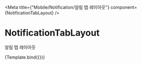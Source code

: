 

<Meta
    title={"Mobile/Notification/알림 탭 레이아웃"}
    component={NotificationTabLayout}
/>

# NotificationTabLayout

알림 탭 레이아웃


<Canvas>
    <Story name="Default">{Template.bind({})}</Story>
</Canvas>
